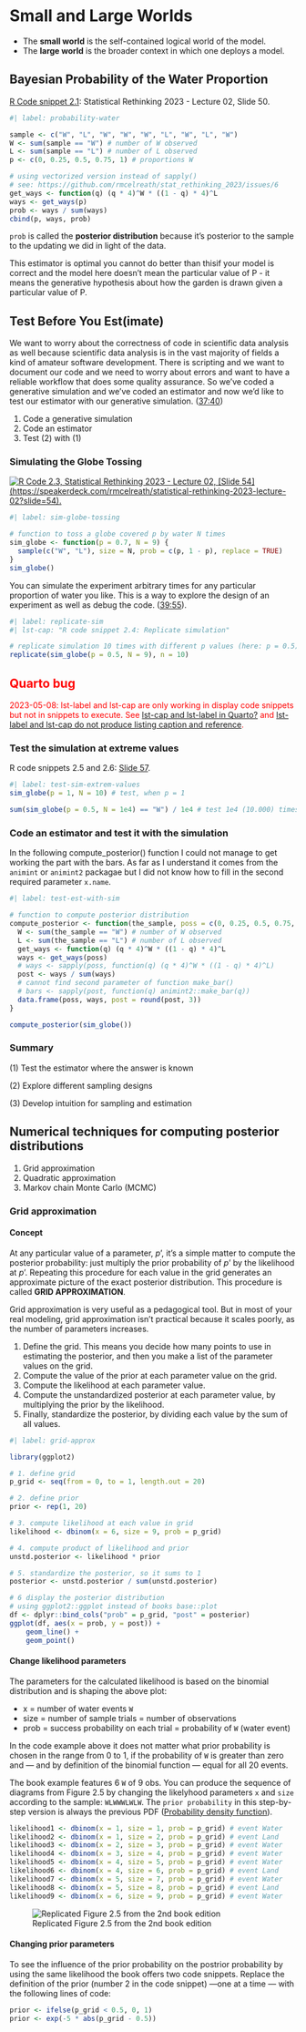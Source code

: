 # Small and Large Worlds

-   The **small world** is the self-contained logical world of the
    model.
-   The **large world** is the broader context in which one deploys a
    model.

## Bayesian Probability of the Water Proportion

[R Code snippet
2.1](https://speakerdeck.com/rmcelreath/statistical-rethinking-2023-lecture-02?slide=50):
Statistical Rethinking 2023 - Lecture 02, Slide 50.

```r
#| label: probability-water

sample <- c("W", "L", "W", "W", "W", "L", "W", "L", "W")
W <- sum(sample == "W") # number of W observed
L <- sum(sample == "L") # number of L observed
p <- c(0, 0.25, 0.5, 0.75, 1) # proportions W

# using vectorized version instead of sapply()
# see: https://github.com/rmcelreath/stat_rethinking_2023/issues/6
get_ways <- function(q) (q * 4)^W * ((1 - q) * 4)^L
ways <- get_ways(p)
prob <- ways / sum(ways)
cbind(p, ways, prob)

```

`prob` is called the **posterior distribution** because it's posterior
to the sample to the updating we did in light of the data.

This estimator is optimal you cannot do better than thisif your model is
correct and the model here doesn't mean the particular value of P - it
means the generative hypothesis about how the garden is drawn given a
particular value of P.

## Test Before You Est(imate)

We want to worry about the correctness of code in scientific data
analysis as well because scientific data analysis is in the vast
majority of fields a kind of amateur software development. There is
scripting and we want to document our code and we need to worry about
errors and want to have a reliable workflow that does some quality
assurance. So we've coded a generative simulation and we've coded an
estimator and now we'd like to test our estimator with our generative
simulation.
([37:40](https://www.youtube.com/watch?v=R1vcdhPBlXA&list=PLDcUM9US4XdPz-KxHM4XHt7uUVGWWVSus&index=2&t=37m40s))

1.  Code a generative simulation
2.  Code an estimator
3.  Test (2) with (1)

### Simulating the Globe Tossing

[![R Code 2.3, Statistical Rethinking 2023 - Lecture 02, \[Slide
54\](https://speakerdeck.com/rmcelreath/statistical-rethinking-2023-lecture-02?slide=54).](img/code-sim-globe-tossing-min.png){fig-alt="code snippet for a simulation of globe tossing"}](https://speakerdeck.com/rmcelreath/statistical-rethinking-2023-lecture-02?slide=54)

```r
#| label: sim-globe-tossing

# function to toss a globe covered p by water N times
sim_globe <- function(p = 0.7, N = 9) {
  sample(c("W", "L"), size = N, prob = c(p, 1 - p), replace = TRUE)
}
sim_globe()
```

You can simulate the experiment arbitrary times for any particular
proportion of water you like. This is a way to explore the design of an
experiment as well as debug the code.
([39:55](https://www.youtube.com/watch?v=R1vcdhPBlXA&list=PLDcUM9US4XdPz-KxHM4XHt7uUVGWWVSus&index=2&t=39m55s)).

```r
#| label: replicate-sim
#| lst-cap: "R code snippet 2.4: Replicate simulation"

# replicate simulation 10 times with different p values (here: p = 0.5)
replicate(sim_globe(p = 0.5, N = 9), n = 10) 
```

::: {.callout-warning style="color: red"}
## Quarto bug

2023-05-08: lst-label and lst-cap are only working in display code
snippets but not in snippets to execute. See [lst-cap and lst-label in
Quarto?](https://community.rstudio.com/t/lst-cap-and-lst-label-in-quarto/157173)
and [lst-label and lst-cap do not produce listing caption and
reference](https://github.com/quarto-dev/quarto-cli/issues/1580).
:::

### Test the simulation at extreme values

R code snippets 2.5 and 2.6: [Slide
57](https://speakerdeck.com/rmcelreath/statistical-rethinking-2023-lecture-02?slide=57).

```r
#| label: test-sim-extrem-values
sim_globe(p = 1, N = 10) # test, when p = 1

sum(sim_globe(p = 0.5, N = 1e4) == "W") / 1e4 # test 1e4 (10.000) times
```

### Code an estimator and test it with the simulation

In the following compute_posterior() function I could not manage to get
working the part with the bars. As far as I understand it comes from the
`animint` or `animint2` packagae but I did not know how to fill in the
second required parameter `x.name`.

```r
#| label: test-est-with-sim

# function to compute posterior distribution 
compute_posterior <- function(the_sample, poss = c(0, 0.25, 0.5, 0.75, 1)) {
  W <- sum(the_sample == "W") # number of W observed
  L <- sum(the_sample == "L") # number of L observed
  get_ways <- function(q) (q * 4)^W * ((1 - q) * 4)^L
  ways <- get_ways(poss)
  # ways <- sapply(poss, function(q) (q * 4)^W * ((1 - q) * 4)^L)
  post <- ways / sum(ways)
  # cannot find second parameter of function make_bar()
  # bars <- sapply(post, function(q) animint2::make_bar(q)) 
  data.frame(poss, ways, post = round(post, 3))
}

compute_posterior(sim_globe())
```

### Summary

\(1\) Test the estimator where the answer is known

\(2\) Explore different sampling designs

\(3\) Develop intuition for sampling and estimation

## Numerical techniques for computing posterior distributions

1.  Grid approximation
2.  Quadratic approximation
3.  Markov chain Monte Carlo (MCMC)

### Grid approximation

#### Concept

At any particular value of a parameter, *p*', it's a simple matter to
compute the posterior probability: just multiply the prior probability
of *p*' by the likelihood at *p*'. Repeating this procedure for each
value in the grid generates an approximate picture of the exact
posterior distribution. This procedure is called **GRID APPROXIMATION**.

Grid approximation is very useful as a pedagogical tool. But in most of
your real modeling, grid approximation isn't practical because it scales
poorly, as the number of parameters increases.

1.  Define the grid. This means you decide how many points to use in
    estimating the posterior, and then you make a list of the parameter
    values on the grid.
2.  Compute the value of the prior at each parameter value on the grid.
3.  Compute the likelihood at each parameter value.
4.  Compute the unstandardized posterior at each parameter value, by
    multiplying the prior by the likelihood.
5.  Finally, standardize the posterior, by dividing each value by the
    sum of all values.

```r
#| label: grid-approx

library(ggplot2)

# 1. define grid
p_grid <- seq(from = 0, to = 1, length.out = 20)

# 2. define prior
prior <- rep(1, 20)

# 3. compute likelihood at each value in grid
likelihood <- dbinom(x = 6, size = 9, prob = p_grid)

# 4. compute product of likelihood and prior
unstd.posterior <- likelihood * prior

# 5. standardize the posterior, so it sums to 1
posterior <- unstd.posterior / sum(unstd.posterior)

# 6 display the posterior distribution 
# using ggplot2::ggplot instead of books base::plot 
df <- dplyr::bind_cols("prob" = p_grid, "post" = posterior)
ggplot(df, aes(x = prob, y = post)) +
    geom_line() +
    geom_point()
```

#### Change likelihood parameters

The parameters for the calculated likelihood is based on the binomial
distribution and is shaping the above plot:

-   x = number of water events `W`
-   size = number of sample trials = number of observations
-   prob = success probability on each trial = probability of `W` (water
    event)

In the code example above it does not matter what prior probability is
chosen in the range from 0 to 1, if the probability of `W` is greater
than zero and --- and by definition of the binomial function --- equal
for all 20 events.

The book example features 6 `W` of 9 obs. You can produce the sequence
of diagrams from Figure 2.5 by changing the likelyhood parameters `x`
and `size` according to the sample: `WLWWWLWLW`. The `prior probability`
in this step-by-step version is always the previous PDF ([Probability
density
function](https://en.wikipedia.org/wiki/Probability_density_function)).

``` r
likelihood1 <- dbinom(x = 1, size = 1, prob = p_grid) # event Water
likelihood2 <- dbinom(x = 1, size = 2, prob = p_grid) # event Land
likelihood3 <- dbinom(x = 2, size = 3, prob = p_grid) # event Water
likelihood4 <- dbinom(x = 3, size = 4, prob = p_grid) # event Water
likelihood5 <- dbinom(x = 4, size = 5, prob = p_grid) # event Water
likelihood6 <- dbinom(x = 4, size = 6, prob = p_grid) # event Land
likelihood7 <- dbinom(x = 5, size = 7, prob = p_grid) # event Water
likelihood8 <- dbinom(x = 5, size = 8, prob = p_grid) # event Land
likelihood9 <- dbinom(x = 6, size = 9, prob = p_grid) # event Water
```

![Replicated Figure 2.5 from the 2nd book
edition](img/bayesian_model_learns_step_by_step-min.png)

#### Changing prior parameters

To see the influence of the prior probability on the postrior
probability by using the same likelihood the book offers two code
snippets. Replace the definition of the prior (number 2 in the code
snippet) ---one at a time --- with the following lines of code:

``` r
prior <- ifelse(p_grid < 0.5, 0, 1)
prior <- exp(-5 * abs(p_grid - 0.5))
```

